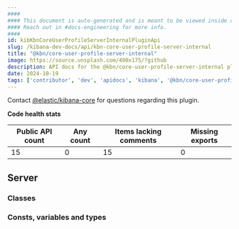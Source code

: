 ```yaml
---
####
#### This document is auto-generated and is meant to be viewed inside our experimental, new docs system.
#### Reach out in #docs-engineering for more info.
####
id: kibKbnCoreUserProfileServerInternalPluginApi
slug: /kibana-dev-docs/api/kbn-core-user-profile-server-internal
title: "@kbn/core-user-profile-server-internal"
image: https://source.unsplash.com/400x175/?github
description: API docs for the @kbn/core-user-profile-server-internal plugin
date: 2024-10-19
tags: ['contributor', 'dev', 'apidocs', 'kibana', '@kbn/core-user-profile-server-internal']
---
```




Contact [@elastic/kibana-core](https://github.com/orgs/elastic/teams/kibana-core) for questions regarding this plugin.

**Code health stats**

| Public API count  | Any count | Items lacking comments | Missing exports |
|-------------------|-----------|------------------------|-----------------|
| 15 | 0 | 15 | 0 |

## Server

### Classes
<DocDefinitionList data={kbnCoreUserProfileServerInternalObj.server.classes}/>

### Consts, variables and types
<DocDefinitionList data={kbnCoreUserProfileServerInternalObj.server.misc}/>

